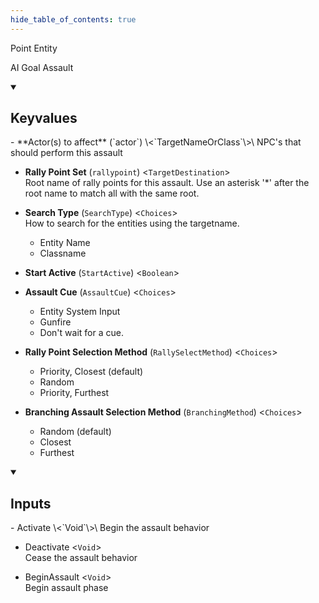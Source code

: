 ```yaml
---
hide_table_of_contents: true
---
```


<!---
!!!!!!
THIS PAGE IS AUTOGENERATED FROM GAME FGD DEFINITIONS!
DO NOT EDIT MANUALLY!
!!!!!!

In order to make edits, you can make an annotation file in /fgd_dump_overrides
-->


Point Entity

AI Goal Assault

<details open>
<summary><h2>Keyvalues</h2></summary>
- **Actor(s) to affect** (`actor`) \<`TargetNameOrClass`\>\
NPC's that should perform this assault

- **Rally Point Set** (`rallypoint`) \<`TargetDestination`\>\
Root name of rally points for this assault. Use an asterisk '*' after the root name to match all with the same root.

- **Search Type** (`SearchType`) \<`Choices`\>\
How to search for the entities using the targetname.
  - Entity Name 
  - Classname 


- **Start Active** (`StartActive`) \<`Boolean`\>

- **Assault Cue** (`AssaultCue`) \<`Choices`\>
  - Entity System Input 
  - Gunfire 
  - Don't wait for a cue. 


- **Rally Point Selection Method** (`RallySelectMethod`) \<`Choices`\>
  - Priority, Closest (default) 
  - Random 
  - Priority, Furthest 


- **Branching Assault Selection Method** (`BranchingMethod`) \<`Choices`\>
  - Random (default) 
  - Closest 
  - Furthest 



 </details>
<details open>
<summary><h2>Inputs</h2></summary>
- Activate \<`Void`\>\
Begin the assault behavior

- Deactivate \<`Void`\>\
Cease the assault behavior

- BeginAssault \<`Void`\>\
Begin assault phase


 </details>
